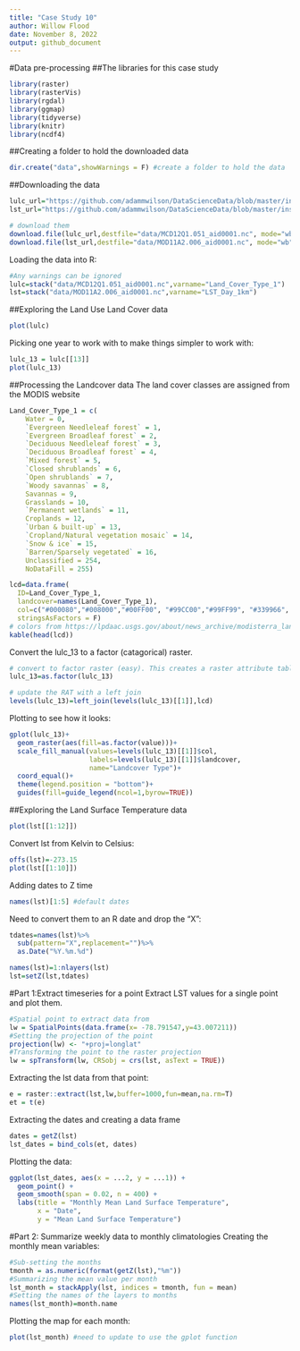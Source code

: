 ```yaml
---
title: "Case Study 10"
author: Willow Flood
date: November 8, 2022
output: github_document
---
```

#Data pre-processing
##The libraries for this case study
```r
library(raster)
library(rasterVis)
library(rgdal)
library(ggmap)
library(tidyverse)
library(knitr)
library(ncdf4)
```
##Creating a folder to hold the downloaded data
```r
dir.create("data",showWarnings = F) #create a folder to hold the data
```
##Downloading the data
```r
lulc_url="https://github.com/adammwilson/DataScienceData/blob/master/inst/extdata/appeears/MCD12Q1.051_aid0001.nc?raw=true"
lst_url="https://github.com/adammwilson/DataScienceData/blob/master/inst/extdata/appeears/MOD11A2.006_aid0001.nc?raw=true"

# download them
download.file(lulc_url,destfile="data/MCD12Q1.051_aid0001.nc", mode="wb")
download.file(lst_url,destfile="data/MOD11A2.006_aid0001.nc", mode="wb")
```
Loading the data into R:
```r
#Any warnings can be ignored
lulc=stack("data/MCD12Q1.051_aid0001.nc",varname="Land_Cover_Type_1")
lst=stack("data/MOD11A2.006_aid0001.nc",varname="LST_Day_1km")
```
##Exploring the Land Use Land Cover data
```r
plot(lulc)
```
Picking one year to work with to make things simpler to work with:
```r
lulc_13 = lulc[[13]]
plot(lulc_13)
```
##Processing the Landcover data
The land cover classes are assigned from the MODIS website
```r
Land_Cover_Type_1 = c(
    Water = 0, 
    `Evergreen Needleleaf forest` = 1, 
    `Evergreen Broadleaf forest` = 2,
    `Deciduous Needleleaf forest` = 3, 
    `Deciduous Broadleaf forest` = 4,
    `Mixed forest` = 5, 
    `Closed shrublands` = 6,
    `Open shrublands` = 7,
    `Woody savannas` = 8, 
    Savannas = 9,
    Grasslands = 10,
    `Permanent wetlands` = 11, 
    Croplands = 12,
    `Urban & built-up` = 13,
    `Cropland/Natural vegetation mosaic` = 14, 
    `Snow & ice` = 15,
    `Barren/Sparsely vegetated` = 16, 
    Unclassified = 254,
    NoDataFill = 255)

lcd=data.frame(
  ID=Land_Cover_Type_1,
  landcover=names(Land_Cover_Type_1),
  col=c("#000080","#008000","#00FF00", "#99CC00","#99FF99", "#339966", "#993366", "#FFCC99", "#CCFFCC", "#FFCC00", "#FF9900", "#006699", "#FFFF00", "#FF0000", "#999966", "#FFFFFF", "#808080", "#000000", "#000000"),
  stringsAsFactors = F)
# colors from https://lpdaac.usgs.gov/about/news_archive/modisterra_land_cover_types_yearly_l3_global_005deg_cmg_mod12c1
kable(head(lcd))
```
Convert the lulc_13 to a factor (catagorical) raster.
```r
# convert to factor raster (easy). This creates a raster attribute table (RAT)
lulc_13=as.factor(lulc_13)

# update the RAT with a left join
levels(lulc_13)=left_join(levels(lulc_13)[[1]],lcd)
```
Plotting to see how it looks:
```r
gplot(lulc_13)+
  geom_raster(aes(fill=as.factor(value)))+
  scale_fill_manual(values=levels(lulc_13)[[1]]$col,
                    labels=levels(lulc_13)[[1]]$landcover,
                    name="Landcover Type")+
  coord_equal()+
  theme(legend.position = "bottom")+
  guides(fill=guide_legend(ncol=1,byrow=TRUE))
```
##Exploring the Land Surface Temperature data
```r
plot(lst[[1:12]])
```
Convert lst from Kelvin to Celsius:
```r
offs(lst)=-273.15
plot(lst[[1:10]])
```
Adding dates to Z time
```r
names(lst)[1:5] #default dates
```
Need to convert them to an R date and drop the "X":
```r
tdates=names(lst)%>%
  sub(pattern="X",replacement="")%>%
  as.Date("%Y.%m.%d")

names(lst)=1:nlayers(lst)
lst=setZ(lst,tdates)
```
#Part 1:Extract timeseries for a point
Extract LST values for a single point and plot them.
```r
#Spatial point to extract data from
lw = SpatialPoints(data.frame(x= -78.791547,y=43.007211)) 
#Setting the projection of the point
projection(lw) <- "+proj=longlat"
#Transforming the point to the raster projection
lw = spTransform(lw, CRSobj = crs(lst, asText = TRUE))
```
Extracting the lst data from that point:
```r
e = raster::extract(lst,lw,buffer=1000,fun=mean,na.rm=T)
et = t(e)
```
Extracting the dates and creating a data frame
```r
dates = getZ(lst)
lst_dates = bind_cols(et, dates)
```
Plotting the data:
```r
ggplot(lst_dates, aes(x = ...2, y = ...1)) +
  geom_point() +
  geom_smooth(span = 0.02, n = 400) +
  labs(title = "Monthly Mean Land Surface Temperature",
       x = "Date",
       y = "Mean Land Surface Temperature")
```
#Part 2: Summarize weekly data to monthly climatologies
Creating the monthly mean variables:
```r
#Sub-setting the months
tmonth = as.numeric(format(getZ(lst),"%m"))
#Summarizing the mean value per month
lst_month = stackApply(lst, indices = tmonth, fun = mean)
#Setting the names of the layers to months
names(lst_month)=month.name
```
Plotting the map for each month:
```r
plot(lst_month) #need to update to use the gplot function
```
